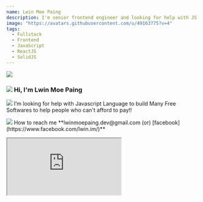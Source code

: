 ```yaml
---
name: Lwin Moe Paing
description: I'm senior frontend engineer and looking for help with JS Language to build Many Free Softwares to help people who can't afford to pay !!
image: "https://avatars.githubusercontent.com/u/49163775?v=4"
tags:
  - Fullstack
  - Frontend
  - JavaScript
  - ReactJS
  - SolidJS
---
```



<div className="lwinmoepaing">
	<div className="flex flex-col md:flex-row">
		<div className="md:w-6/12 mb-5 flex flex-col justify-center items-center">
			<div className="h-28 w-28 rounded-3xl overflow-hidden mx-auto">
				<img src="https://avatars.githubusercontent.com/u/49163775?v=4" />
			</div>
			<SpacingDivider size="sm" />
			<h3 className="flex flex-row max-w-[240px] mx-auto">
				<img
					src="https://raw.githubusercontent.com/lwinmoepaing/lwinmoepaing/main/img/gitto.gif"
					className="h-[20px] object-contain mr-2"
				/>
				<span> Hi, I'm Lwin Moe Paing </span>
			</h3>
			<SpacingDivider size="sm" />
			<Counter />
			<SpacingDivider size="sm" />
			<ContriSquareBox>
				<p className="text-center text-sm mb-2">
					<img
						className="h-5 inline-block mr-1 relative -top-1"
						src="https://raw.githubusercontent.com/lwinmoepaing/lwinmoepaing/main/img/katto.gif"
					/>
					I’m looking for help with Javascript Language to build Many Free Softwares
					to help people who can't afford to pay!!
				</p>
				<p className="text-center text-sm mb-2">
					<img
						className="h-5 inline-block mr-1 relative -top-1"
						src="https://raw.githubusercontent.com/lwinmoepaing/lwinmoepaing/main/img/katto.gif"
					/>
					How to reach me **lwinmoepaing.dev@gmail.com (or) [facebook](https://www.facebook.com/lwin.im/)**
				</p>
			</ContriSquareBox>
		</div>
		<div className="flex flex-1 flex-row justify-center items-center">
			<div className="ph-container">
				<div className="phone">
					<div className="notch-container">
						<div className="notch"></div>
					</div>
					<iframe
						src="https://lwinmoepaing.github.io/"
						className="h-full relative"
					/>
				</div>
			</div>
		</div>
	</div>
</div>{" "}
